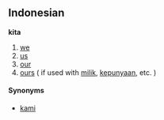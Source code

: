 == Indonesian ==
'''kita'''

# [[we]]
# [[us]]
# [[our]]
# [[ours]] ( if used with [[milik]], [[punya|kepunyaan]], etc. )

==== Synonyms ====
* [[kami]]